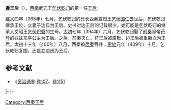 {{expand|time=2009-07-25T07:31:18+00:00}}
{{noteTA
|1=zh-hans:乾;zh-hk:乾;zh-tw:乾;
}}
'''邊王后'''（{{bd|？||？||}}），[[西秦|西秦]]武元王[[乞伏乾归|乞伏乾归]]的第一任[[王后|王后]]。

[[建义_(乞伏国仁)|建义]]四年（388年）七月，乞伏乾归的兄长西秦宣烈王[[乞伏国仁|乞伏国仁]]去世后，乞伏乾归继承王位，立妻子边氏为王后。史书对边王后的记载很少。她可能是乞伏乾归的继承人文昭王[[乞伏炽磐|乞伏炽磐]]的生母。[[太初_(乞伏乾归)|太初]]七年（394年）六月，乞伏乾归娶了[[前秦|前秦]]皇帝[[苻登|苻登]]的妹妹东平公主为王后。之后，前秦灭亡，苻王后被废黜，边王后被重新立为王后。太初十三年（400年）八月，西秦被[[后秦|后秦]]吞并；[[更始_(乞伏乾归)|更始]]元年（409年）十月，乞伏乾归复国，还是立边氏为王后。
 
==参考文献==
*《[[资治通鉴|资治通鉴]]·[[s:資治通鑑/卷107|卷107]]、[[s:資治通鑑/卷115|卷115]]》

{{start box}} 
{{s-before|[[前秦|前秦]][[楊皇后_(前秦哀平帝)|楊皇后]]}} 
{{s-title|rows=3|[[:Category:西秦王后|西秦王后]]|388年—394年<br>394年—400年<br>409年—412年}} 
{{s-after|[[苻王后_(乞伏乾归)|苻王后]]}} 
|-
{{s-before|[[苻王后_(乞伏乾归)|苻王后]]}} 
{{s-after|[[后秦|后秦]][[张皇后_(姚兴)|张皇后]]}} 
|- 
{{s-before|[[后秦|后秦]][[张皇后_(姚兴)|张皇后]]}}
{{s-after|[[秃发王后|秃发王后]]}} 
{{end box}}

{{十六國成漢及秦國皇后}}

[[Category:西秦王后|Category:西秦王后]]